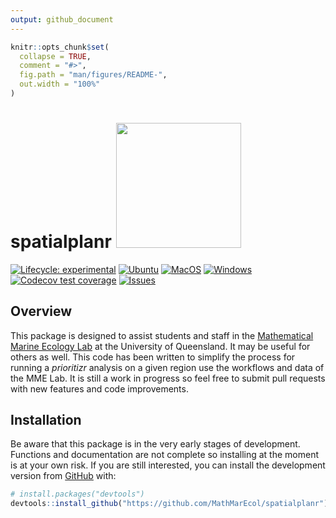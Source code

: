 ```yaml
---
output: github_document
---
```


<!-- README.md is generated from README.Rmd. Please edit that file -->

```r
knitr::opts_chunk$set(
  collapse = TRUE,
  comment = "#>",
  fig.path = "man/figures/README-",
  out.width = "100%"
)
```

# spatialplanr <a href='https://github.com/MathMarEcol/spatialplanr'><img src='man/figures/logo.png' style="align:right; height:200px;"></a>

<!-- badges: start -->
[![Lifecycle: experimental](https://img.shields.io/badge/lifecycle-experimental-orange.svg)](https://lifecycle.r-lib.org/articles/stages.html#experimental)
[![Ubuntu](https://github.com/MathMarEcol/spatialplanr/actions/workflows/Ubuntu.yaml/badge.svg)](https://github.com/MathMarEcol/spatialplanr/actions/workflows/Ubuntu.yaml)
[![MacOS](https://github.com/MathMarEcol/spatialplanr/actions/workflows/MacOS.yaml/badge.svg)](https://github.com/MathMarEcol/spatialplanr/actions/workflows/MacOS.yaml)
[![Windows](https://github.com/MathMarEcol/spatialplanr/actions/workflows/Windows.yaml/badge.svg)](https://github.com/MathMarEcol/spatialplanr/actions/workflows/Windows.yaml)
[![Codecov test coverage](https://codecov.io/gh/MathMarEcol/spatialplanr/branch/main/graph/badge.svg)](https://app.codecov.io/gh/MathMarEcol/spatialplanr/tree/main)
[![Issues](https://img.shields.io/github/issues/MathMarEcol/spatialplanr)](https://github.com/MathMarEcol/spatialplanr/issues)
<!-- badges: end -->

## Overview
This package is designed to assist students and staff in the [Mathematical Marine Ecology Lab](https://mathmarecol.github.io) at the University of Queensland. It may be useful for others as well. This code has been written to simplify the process for running a _prioritizr_ analysis on a given region use the workflows and data of the MME Lab. It is still a work in progress so feel free to submit pull requests with new features and code improvements.

## Installation

Be aware that this package is in the very early stages of development. Functions and documentation are not complete so installing at the moment is at your own risk. If you are still interested, you can install the development version from [GitHub](https://github.com/) with:

``` r
# install.packages("devtools")
devtools::install_github("https://github.com/MathMarEcol/spatialplanr")
```
